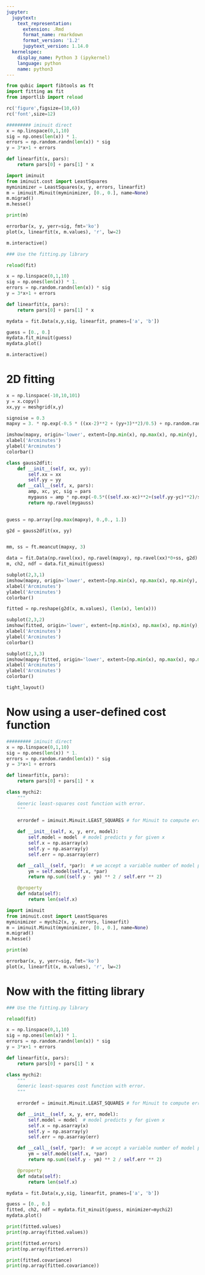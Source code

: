 ```yaml
---
jupyter:
  jupytext:
    text_representation:
      extension: .Rmd
      format_name: rmarkdown
      format_version: '1.2'
      jupytext_version: 1.14.0
  kernelspec:
    display_name: Python 3 (ipykernel)
    language: python
    name: python3
---
```


```python
from qubic import fibtools as ft
import fitting as fit
from importlib import reload

rc('figure',figsize=(10,6))
rc('font',size=12)

```

```python
######### iminuit direct
x = np.linspace(0,1,10)
sig = np.ones(len(x)) * 1.
errors = np.random.randn(len(x)) * sig
y = 3*x+1 + errors

def linearfit(x, pars):
    return pars[0] + pars[1] * x

import iminuit
from iminuit.cost import LeastSquares
myminimizer = LeastSquares(x, y, errors, linearfit)
m = iminuit.Minuit(myminimizer, [0., 0.], name=None)
m.migrad()
m.hesse()

print(m)

errorbar(x, y, yerr=sig, fmt='ko')
plot(x, linearfit(x, m.values), 'r', lw=2)
```

```python
m.interactive()
```

```python
### Use the fitting.py library 

reload(fit)

x = np.linspace(0,1,10)
sig = np.ones(len(x)) * 1.
errors = np.random.randn(len(x)) * sig
y = 3*x+1 + errors

def linearfit(x, pars):
    return pars[0] + pars[1] * x

mydata = fit.Data(x,y,sig, linearfit, pnames=['a', 'b'])

guess = [0., 0.]
mydata.fit_minuit(guess)
mydata.plot()
```

```python
m.interactive()
```

# 2D fitting

```python
x = np.linspace(-10,10,101)
y = x.copy()
xx,yy = meshgrid(x,y)

signoise = 0.3
mapxy = 3. * np.exp(-0.5 * ((xx-2)**2 + (yy+3)**2)/0.5) + np.random.randn(*np.shape(xx))*signoise

imshow(mapxy, origin='lower', extent=[np.min(x), np.max(x), np.min(y), np.max(y)])
xlabel('Arcminutes')
ylabel('Arcminutes')
colorbar()

```

```python
class gauss2dfit:
    def __init__(self, xx, yy):
        self.xx = xx
        self.yy = yy
    def __call__(self, x, pars):
        amp, xc, yc, sig = pars
        mygauss = amp * np.exp(-0.5*((self.xx-xc)**2+(self.yy-yc)**2)/sig**2)
        return np.ravel(mygauss)
        

guess = np.array([np.max(mapxy), 0.,0., 1.])

g2d = gauss2dfit(xx, yy)


mm, ss = ft.meancut(mapxy, 3)

data = fit.Data(np.ravel(xx), np.ravel(mapxy), np.ravel(xx)*0+ss, g2d)
m, ch2, ndf = data.fit_minuit(guess)

subplot(2,3,1)
imshow(mapxy, origin='lower', extent=[np.min(x), np.max(x), np.min(y), np.max(y)])
xlabel('Arcminutes')
ylabel('Arcminutes')
colorbar()

fitted = np.reshape(g2d(x, m.values), (len(x), len(x)))

subplot(2,3,2)
imshow(fitted, origin='lower', extent=[np.min(x), np.max(x), np.min(y), np.max(y)])
xlabel('Arcminutes')
ylabel('Arcminutes')
colorbar()

subplot(2,3,3)
imshow(mapxy-fitted, origin='lower', extent=[np.min(x), np.max(x), np.min(y), np.max(y)])
xlabel('Arcminutes')
ylabel('Arcminutes')
colorbar()

tight_layout()
```

# Now using a user-defined cost function

```python
######### iminuit direct
x = np.linspace(0,1,10)
sig = np.ones(len(x)) * 1.
errors = np.random.randn(len(x)) * sig
y = 3*x+1 + errors

def linearfit(x, pars):
    return pars[0] + pars[1] * x

class mychi2:
    """
    Generic least-squares cost function with error.
    """
    
    errordef = iminuit.Minuit.LEAST_SQUARES # for Minuit to compute errors correctly

    def __init__(self, x, y, err, model):
        self.model = model  # model predicts y for given x
        self.x = np.asarray(x)
        self.y = np.asarray(y)
        self.err = np.asarray(err)

    def __call__(self, *par):  # we accept a variable number of model parameters
        ym = self.model(self.x, *par)
        return np.sum((self.y - ym) ** 2 / self.err ** 2)

    @property
    def ndata(self):
        return len(self.x)

import iminuit
from iminuit.cost import LeastSquares
myminimizer = mychi2(x, y, errors, linearfit)
m = iminuit.Minuit(myminimizer, [0., 0.], name=None)
m.migrad()
m.hesse()

print(m)

errorbar(x, y, yerr=sig, fmt='ko')
plot(x, linearfit(x, m.values), 'r', lw=2)
```

# Now with the fitting library

```python
### Use the fitting.py library 

reload(fit)

x = np.linspace(0,1,10)
sig = np.ones(len(x)) * 1.
errors = np.random.randn(len(x)) * sig
y = 3*x+1 + errors

def linearfit(x, pars):
    return pars[0] + pars[1] * x

class mychi2:
    """
    Generic least-squares cost function with error.
    """
    
    errordef = iminuit.Minuit.LEAST_SQUARES # for Minuit to compute errors correctly

    def __init__(self, x, y, err, model):
        self.model = model  # model predicts y for given x
        self.x = np.asarray(x)
        self.y = np.asarray(y)
        self.err = np.asarray(err)

    def __call__(self, *par):  # we accept a variable number of model parameters
        ym = self.model(self.x, *par)
        return np.sum((self.y - ym) ** 2 / self.err ** 2)

    @property
    def ndata(self):
        return len(self.x)

mydata = fit.Data(x,y,sig, linearfit, pnames=['a', 'b'])

guess = [0., 0.]
fitted, ch2, ndf = mydata.fit_minuit(guess, minimizer=mychi2)
mydata.plot()
```

```python
print(fitted.values)
print(np.array(fitted.values))
```

```python
print(fitted.errors)
print(np.array(fitted.errors))
```

```python
print(fitted.covariance)
print(np.array(fitted.covariance))
```

```python

```

```python

```
